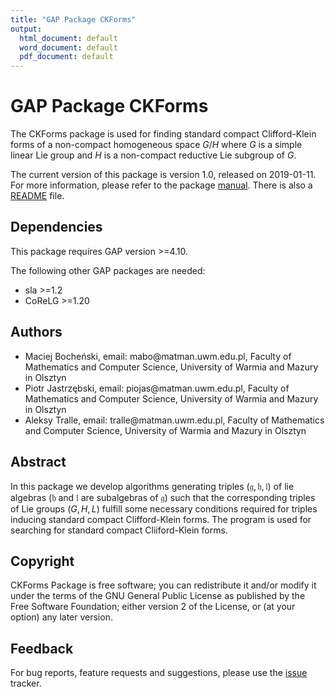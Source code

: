 ```yaml
---
title: "GAP Package CKForms"
output:
  html_document: default
  word_document: default
  pdf_document: default
---
```

<style type="text/css">
.title {
  display: none;
}

#getting-started img {
  margin-right: 10px;
}

</style>


# GAP Package CKForms

The CKForms package is used for finding standard compact Clifford-Klein forms of a non-compact homogeneous space $G/H$ where $G$ is a simple linear Lie group and $H$ is a non-compact reductive Lie subgroup of $G$.

The current version of this package is version 1.0, released on 2019-01-11. For more information, please refer to the package [manual](manual.html). There is also a [README](readme.html) file. 

## Dependencies
This package requires GAP version >=4.10.

The following other GAP packages are needed:

* sla >=1.2
* CoReLG >=1.20

## Authors

* Maciej Bocheński, email: mabo@matman.uwm.edu.pl, Faculty of Mathematics and Computer Science, University of Warmia and Mazury in Olsztyn
* Piotr Jastrzębski, email: piojas@matman.uwm.edu.pl, Faculty of Mathematics and Computer Science, University of Warmia and Mazury in Olsztyn
* Aleksy Tralle, email: tralle@matman.uwm.edu.pl, Faculty of Mathematics and Computer Science, University of Warmia and Mazury in Olsztyn

## Abstract
In this package we develop algorithms generating triples $(\mathfrak{g},\mathfrak{h},\mathfrak{l})$ of lie algebras ($\mathfrak{h}$ and $\mathfrak{l}$ are subalgebras of $\mathfrak{g}$) such that the corresponding triples of Lie groups $(G,H,L)$ fulfill some necessary conditions required for triples inducing standard compact Clifford-Klein forms. The program is used for searching for standard compact Cliiford-Klein forms.


## Copyright
CKForms Package is free software; you can redistribute it and/or modify it under the terms of the GNU General Public License as published by the Free Software Foundation; either version 2 of the License, or (at your option) any later version.

## Feedback
For bug reports, feature requests and suggestions, please use the [issue](https://github.com/pjastr/CKForms/issues) tracker.


